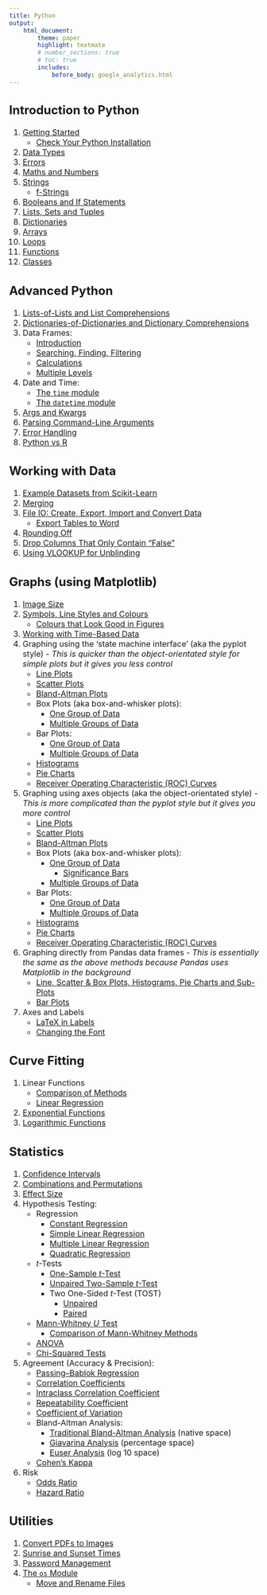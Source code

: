 ```yaml
---
title: Python
output:
    html_document:
        theme: paper
        highlight: textmate
        # number_sections: true
        # toc: true
        includes:
            before_body: google_analytics.html
---
```


<font size="3">

## Introduction to Python
1. [Getting Started](python/intro/getting_started.html)
    - [Check Your Python Installation](python/intro/installation_check.html)
2. [Data Types](python/intro/data_types.html)
3. [Errors](python/intro/errors.html)
4. [Maths and Numbers](python/intro/maths_numbers.html)
5. [Strings](python/intro/strings.html)
    - [f-Strings](python/intro/f_strings.html)
6. [Booleans and If Statements](python/intro/booleans.html)
7. [Lists, Sets and Tuples](python/intro/lists.html)
8. [Dictionaries](python/intro/dictionaries.html)
9. [Arrays](python/intro/arrays.html)
10. [Loops](python/intro/loops.html)
11. [Functions](python/intro/functions.html)
12. [Classes](python/intro/classes.html)

## Advanced Python
1. [Lists-of-Lists and List Comprehensions](python/advanced/lists.html)
2. [Dictionaries-of-Dictionaries and Dictionary Comprehensions](python/advanced/dictionaries.html)
3. Data Frames:
    - [Introduction](python/advanced/data_frames_intro.html)
    - [Searching, Finding, Filtering](python/advanced/data_frames_searching.html)
    - [Calculations](python/advanced/data_frames_calculations.html)
    - [Multiple Levels](python/advanced/data_frames_multi_level.html)
4. Date and Time:
    - [The `time` module](python/advanced/time.html)
    - [The `datetime` module](python/advanced/datetime.html)
    <!-- - [Timezones] -->
    <!-- - [Time a Script] -->
5. [Args and Kwargs](python/advanced/args_kwargs.html)
<!-- 5. Python and the Terminal -->
<!--     - Parsing Command-Line Arguments -->
<!--     - Run Terminal Commands in Python -->
<!--     - Prompt for User Input -->
5. [Parsing Command-Line Arguments](python/advanced/argument_parsing.html)
<!-- 6. [Webscraping] -->
<!-- 7. [Bitwise Operators] -->
8. [Error Handling](python/advanced/error_handling.html)
<!-- 9. [Linting] -->
<!-- 10. [Variable Scope] -->
11. [Python vs R](python/advanced/python_vs_r.html)

## Working with Data
1. [Example Datasets from Scikit-Learn](python/data/sklearn_datasets.html)
2. [Merging](python/data/merging.html)
3. [File IO: Create, Export, Import and Convert Data](python/data/create_export_import_convert.html)
    - [Export Tables to Word](python/data/export_to_word.html)
4. [Rounding Off](python/data/rounding_off.html)
5. [Drop Columns That Only Contain "False"](python/data/drop_columns_false.html)
6. [Using VLOOKUP for Unblinding](python/data/vlookup_unblinding.html)

## Graphs (using Matplotlib)
1. [Image Size](python/graphs/image_size.html)
2. [Symbols, Line Styles and Colours](python/graphs/symbols_linestyles_colours.html)
    - [Colours that Look Good in Figures](python/graphs/colours_good_figures.html)
3. [Working with Time-Based Data](python/graphs/time_data.html)
4. Graphing using the 'state machine interface' (aka the pyplot style) _- This is quicker than the object-orientated style for simple plots but it gives you less control_
    - [Line Plots](python/graphs/plt_based/lineplots.html)
    - [Scatter Plots](python/graphs/plt_based/scatterplots.html)
    - [Bland-Altman Plots](python/graphs/plt_based/bland_altman.html)
    - Box Plots (aka box-and-whisker plots):
        + [One Group of Data](python/graphs/plt_based/boxplots_single_group.html)
        + [Multiple Groups of Data](python/graphs/plt_based/boxplots_multiple_groups.html)
    + Bar Plots:
        + [One Group of Data](python/graphs/plt_based/barplots_single_group.html)
        + [Multiple Groups of Data](python/graphs/plt_based/barplots_multiple_groups.html)
    + [Histograms](python/graphs/plt_based/histograms.html)
    + [Pie Charts](python/graphs/plt_based/pie_charts.html)
    - [Receiver Operating Characteristic (ROC) Curves](python/graphs/plt_based/roc_curves.html)
5. Graphing using axes objects (aka the object-orientated style) _- This is more complicated than the pyplot style but it gives you more control_
    - [Line Plots](python/graphs/ax_based/lineplots.html)
    - [Scatter Plots](python/graphs/ax_based/scatterplots.html)
    - [Bland-Altman Plots](python/graphs/ax_based/bland_altman.html)
    - Box Plots (aka box-and-whisker plots):
        + [One Group of Data](python/graphs/ax_based/boxplots_single_group.html)
            * [Significance Bars](python/graphs/ax_based/boxplots_significance.html)
        + [Multiple Groups of Data](python/graphs/ax_based/boxplots_multiple_groups.html)
    + Bar Plots:
        + [One Group of Data](python/graphs/ax_based/barplots_single_group.html)
        + [Multiple Groups of Data](python/graphs/ax_based/barplots_multiple_groups.html)
    - [Histograms](python/graphs/ax_based/histograms.html)
    - [Pie Charts](python/graphs/ax_based/pie_charts.html)
    - [Receiver Operating Characteristic (ROC) Curves](python/graphs/ax_based/roc_curves.html)
6. Graphing directly from Pandas data frames _- This is essentially the same as the above methods because Pandas uses Matplotlib in the background_
    - [Line, Scatter & Box Plots, Histograms, Pie Charts and Sub-Plots](python/graphs/pandas/line_scatter_box_histograms_pie_subplots.html)
    - [Bar Plots](python/graphs/pandas/bar_plots.html)
7. Axes and Labels
    - [LaTeX in Labels](python/graphs/axes_and_labels/latex_in_labels.html)
    - [Changing the Font](python/graphs/axes_and_labels/changing_the_font.html)

## Curve Fitting
1. Linear Functions
    - [Comparison of Methods](python/curve_fitting/linear_comparison.html)
    - [Linear Regression](python/curve_fitting/linear_regression.html)
2. [Exponential Functions](python/curve_fitting/exponential.html)
3. [Logarithmic Functions](python/curve_fitting/logarithmic.html)

## Statistics
1. [Confidence Intervals](python/statistics/confidence_intervals.html)
2. [Combinations and Permutations](python/statistics/combinations_permutations.html)
3. [Effect Size](python/statistics/effect_size.html)
4.  Hypothesis Testing:
    - Regression
        + [Constant Regression](python/statistics/hypothesis_testing/constant_regression.html)
        + [Simple Linear Regression](python/statistics/hypothesis_testing/simple_linear_regression.html)
        + [Multiple Linear Regression](python/statistics/hypothesis_testing/multiple_linear_regression.html)
        + [Quadratic Regression](python/statistics/hypothesis_testing/quadratic_regression.html)
    - *t*-Tests
        - [One-Sample *t*-Test](python/statistics/hypothesis_testing/one_sample_t_test.html)
        - [Unpaired Two-Sample *t*-Test](python/statistics/hypothesis_testing/unpaired_two_sample_t_test.html)
        - Two One-Sided *t*-Test (TOST)
            + [Unpaired](python/statistics/hypothesis_testing/tost_unpaired.html)
            + [Paired](python/statistics/hypothesis_testing/tost_paired.html)
    - [Mann-Whitney *U* Test](python/statistics/hypothesis_testing/mann_whitney_u_test.html)
        + [Comparison of Mann-Whitney Methods](python/statistics/hypothesis_testing/mann_whitney_u_test/comparison_of_methods.html)
    - [ANOVA](python/statistics/hypothesis_testing/anova.html)
    - [Chi-Squared Tests](python/statistics/hypothesis_testing/chi_squared.html)
5. Agreement (Accuracy & Precision):
    - [Passing–Bablok Regression](python/statistics/agreement/passing_bablok.html)
    - [Correlation Coefficients](python/statistics/agreement/correlation_coefficients.html)
    - [Intraclass Correlation Coefficient](python/statistics/agreement/intraclass_correlation.html)
    - [Repeatability Coefficient](python/statistics/agreement/repeatability_coefficient.html)
    - [Coefficient of Variation](python/statistics/agreement/coefficient_of_variation.html)
    - Bland-Altman Analysis:
        - [Traditional Bland-Altman Analysis](python/statistics/agreement/bland_altman.html) (native space)
        - [Giavarina Analysis](python/statistics/agreement/giavarina.html) (percentage space)
        - [Euser Analysis](python/statistics/agreement/euser.html) (log 10 space)
    - [Cohen’s Kappa](python/statistics/agreement/cohens_kappa.html)
6. Risk
    - [Odds Ratio](python/statistics/risk/odds_ratio.html)
    - [Hazard Ratio](python/statistics/risk/hazard_ratio.html)

## Utilities
1. [Convert PDFs to Images](python/utilities/pdfs_to_pngs.html)
2. [Sunrise and Sunset Times](python/utilities/sunrise_sunset.html)
3. [Password Management](python/utilities/passwords.html)
4. [The `os` Module](python/utilities/the_os_module.html)
    - [Move and Rename Files](python/utilities/move_and_rename.html)

</font>
